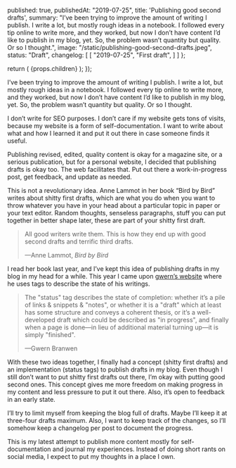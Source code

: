 
  published: true,
  publishedAt: "2019-07-25",
  title: 'Publishing good second drafts',
  summary:
    "I’ve been trying to improve the amount of writing I publish. I write a lot, but mostly rough ideas in a notebook. I followed every tip online to write more, and they worked, but now I don’t have content I’d like to publish in my blog, yet. So, the problem wasn’t quantity but quality. Or so I thought.",
  image: "/static/publishing-good-second-drafts.jpeg",
  status: "Draft",
  changelog: [
    [
      "2019-07-25",
      "First draft",
    ]
  ]
};

  return (
    <BlogPost path={props.router.pathname} meta={meta}>
      {props.children}
    </BlogPost>
  );
});

I’ve been trying to improve the amount of writing I publish. I write a lot, but mostly rough ideas in a notebook. I followed every tip online to write more, and they worked, but now I don’t have content I’d like to publish in my blog, yet. So, the problem wasn’t quantity but quality. Or so I thought.

I don’t write for SEO purposes. I don’t care if my website gets tons of visits, because my website is a form of self-documentation. I want to write about what and how I learned it and put it out there in case someone finds it useful.

Publishing revised, edited, quality content is okay for a magazine site, or a serious publication, but for a personal website, I decided that publishing drafts is okay too. The web facilitates that. Put out there a work-in-progress post, get feedback, and update as needed.

This is not a revolutionary idea. Anne Lammot in her book “Bird by Bird” writes about shitty first drafts, which are what you do when you want to throw whatever you have in your head about a particular topic in paper or your text editor. Random thoughts, senseless paragraphs, stuff you can put together in better shape later, these are part of your shitty first draft.

<blockquote>
    <p>All good writers write them. This is how they end up with good second drafts and terrific third drafts.</p>
    <footer>—Anne Lammot, <cite>Bird by Bird</cite></footer>
</blockquote>

I read her book last year, and I’ve kept this idea of publishing drafts in my blog in my head for a while. This year I came upon [gwern’s website](https://www.gwern.net/) where he uses tags to describe the state of his writings.

<blockquote cite="https://www.gwern.net/About#confidence-tags">
    <p>The "status" tag describes the state of completion: whether it’s a pile of links & snippets & "notes", or whether it is a "draft" which at least has some structure and conveys a coherent thesis, or it’s a well-developed draft which could be described as "in progress", and finally when a page is done—in lieu of additional material turning up—it is simply "finished".</p>
    <footer>—Gwern Branwen</footer>
</blockquote>

With these two ideas together, I finally had a concept (shitty first drafts) and an implementation (status tags) to publish drafts in my blog. Even though I still don’t want to put shitty first drafts out there, I’m okay with putting good second ones. This concept gives me more freedom on making progress in my content and less pressure to put it out there. Also, it’s open to feedback in an early state.

I’ll try to limit myself from keeping the blog full of drafts. Maybe I’ll keep it at three-four drafts maximum. Also, I want to keep track of the changes, so I’ll somehow keep a changelog per post to document the progress.

This is my latest attempt to publish more content mostly for self-documentation and journal my experiences. Instead of doing short rants on social media, I expect to put my thoughts in a place I own.